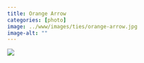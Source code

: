```yaml
---
title: Orange Arrow
categories: [photo]
image: ../www/images/ties/orange-arrow.jpg
image-alt: ""
---
```


![](../www/images/ties/orange-arrow.jpg)

